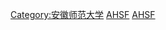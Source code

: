 {{Catnav|頁面分類|人物|校友|大學校友|亞洲大學校友|中華人民共和國各高校校友|安徽高校校友}}

[[Category:安徽师范大学|Category:安徽师范大学]]
[[Category:安徽高校校友|AHSF]]
[[Category:中华人民共和国师范大学校友|AHSF]]